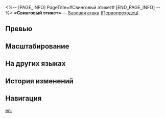 <%-- [PAGE_INFO]
PageTitle=#Свинговый этикет#
[END_PAGE_INFO] --%>
{{Навык Инфобокс
|Название         = Свинговый этикет
|Изображение      = Навык Свинговый этикет.png
|Персонаж         = Первопроходец (Гармония)
|Тип              = Базовая атака
|Тэг              = Одиночная атака
|УронСтойк        = 10
|ЭнергияГен       = 20
|Энергия          = 
|Длительность     = 
|Описание         = Наносит выбранному противнику мнимый урон, равный {{Цвет|Выделенный|50%—110%}} от силы атаки Первопроходца.
|Свойство1        = 
|Масштабирование1 = 
}}
'''«Свинговый этикет»''' — [[Базовая атака]] [[(Первопроходец)]].

==Превью==
{{Превью
|Файл = Свинговый этикет Превью
}}

==Масштабирование==
{{Масштабирование навыка
|50%;60%;70%;80%;90%;100%;110%;120%;130%;140%
}}

==На других языках==
{{На других языках
|en   = Swing Dance Etiquette
|zhs  = 摇摆的礼仪
|zht  = 搖擺的禮儀
|ja   = {{Rubi|揺|ゆ}}らめく{{Rubi|礼儀|れいぎ}}
|ko   = 스윙 댄스 에티켓
|es   = Etiqueta al bailar el swing
|fr   = Coup de chapeau
|ru   = Свинговый этикет
|th   = Swing Dance Etiquette
|vi   = Nghi Thức Điệu Swing
|de   = Swing-Etikette
|id   = Swing Dance Etiquette
|pt   = Etiqueta da Dança de Swing
}}

==История изменений==
{{История изменений|3.5}}

==Навигация==
{{Навык Навбокс|Первопроходец (Гармония)}}

[[en:]]
